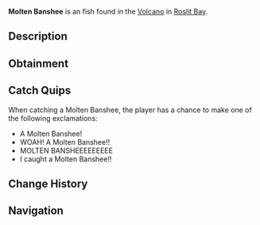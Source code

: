 {{FishInfobox
|image          = Molten Banshee.png
|rarity         = Exotic
|sea            = First Sea
|location       = [[Roslit Volcano]]
|sublocation    = 
|sources        = Fishing Rod
|radar_location = 
|prog_speed     = -35
|xp             = 2000
|weather        = Clear
|time           = 
|season         = Summer
|bait           = Truffle Worm
|base_weight    = 550
|base_value     = 6500
|weight_range   = 250
|base_chance    = 0.01
|base_resil     = 40
}}
'''Molten Banshee''' is an {{Rarity|Exotic}} fish found in the [[Roslit Bay#Roslit Volcano|Volcano]] in [[Roslit Bay]].

== Description ==
{{Description|The Molten Banshee is a complex fish of unknown terrestrial origin, that has resided inside the Roslit Volcano. It possesses a torpedo-like body with many sharp mandibles and scorching hot encrustments. They are rumored to have possibly come from another planet, and may be a bio-mechanical lifeform.|Bestiary Entry}}

== Obtainment ==
{{Fish Availability|
Roslit Bay/Roslit Volcano
|top_rods      = 
Great Rod of Oscar\22388.94\73940.28;
Leviathan's Fang Rod\20771.36\111801.2;
Astralhook Rod\20368.43\76825.63;
Ethereal Prism Rod\20274.57\76635.77;
Seraphic Rod\19122.3\79156.99;
Resourceful Rod\16003.77\62543.29;
Destiny Rod\16868.91\68560.96;
Trident Rod\17711.41\111680.28;
Free Spirit Rod\18107.24\109917.54;
Azure Of Lagoon\17991.94\84614.86;
No-Life Rod\18428.97\82101.84;
Treasure Rod\16117.92\71230.1;
Rod Of The Depths\15706.85\69728.06;
Rod Of The Forgotten Fang\17726.27\76750.85;
Challenger's Rod\16879.93\76786.44;
Blazebringer Rod\15956.72\75014.49;
Rod Of The Exalted One\15851.5\71452.34;
Zeus Rod\14985.82\70520.2;
Verdant Shear Rod\14655.93\71395.72;
Depthseeker Rod\13437.73\66779.46;
Avalanche Rod\12057.47\60189.21;
Reinforced Rod\11949.22\60071.45;
Volcanic Rod\11689.62\55826.98;
Magma Rod\9643.37\50725.13;
Steady Rod\3764.43\21567.9
|recommended   = Ethereal Prism Rod
}}

== Catch Quips ==
When catching a Molten Banshee, the player has a chance to make one of the following exclamations:
* A Molten Banshee!
* WOAH! A Molten Banshee!!
* MOLTEN BANSHEEEEEEEEE
* I caught a Molten Banshee!!

== Change History ==
{{Change History|{{subst:Current Version}}}}

== Navigation ==
{{Fish Navbox|Roslit Volcano}}